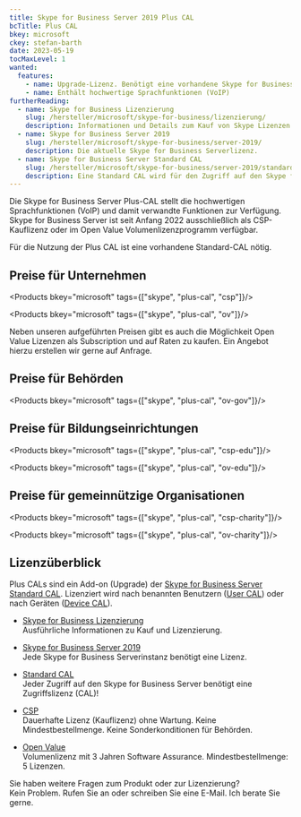 ```yaml
---
title: Skype for Business Server 2019 Plus CAL
bcTitle: Plus CAL
bkey: microsoft
ckey: stefan-barth
date: 2023-05-19
tocMaxLevel: 1
wanted:
  features:
    - name: Upgrade-Lizenz. Benötigt eine vorhandene Skype for Business Server Standard CAL
    - name: Enthält hochwertige Sprachfunktionen (VoIP)
furtherReading:
  - name: Skype for Business Lizenzierung
    slug: /hersteller/microsoft/skype-for-business/lizenzierung/
    description: Informationen und Details zum Kauf von Skype Lizenzen.
  - name: Skype for Business Server 2019
    slug: /hersteller/microsoft/skype-for-business/server-2019/
    description: Die aktuelle Skype for Business Serverlizenz.
  - name: Skype for Business Server Standard CAL
    slug: /hersteller/microsoft/skype-for-business/server-2019/standard-cal/
    description: Eine Standard CAL wird für den Zugriff auf den Skype for Business Server benötigt.
---
```




<Intro>

Die Skype for Business Server Plus-CAL stellt die hochwertigen Sprachfunktionen (VoIP) und damit verwandte Funktionen zur Verfügung.
Skype for Business Server ist seit Anfang 2022 ausschließlich als CSP-Kauflizenz oder im Open Value Volumenlizenzprogramm verfügbar.

Für die Nutzung der Plus CAL ist eine vorhandene Standard-CAL nötig.


</Intro>

<TOC />



## Preise für Unternehmen

<Products bkey="microsoft" tags={["skype", "plus-cal", "csp"]}/>

<Products bkey="microsoft" tags={["skype", "plus-cal", "ov"]}/>


<Info>

 Neben unseren aufgeführten Preisen gibt es auch die Möglichkeit Open Value Lizenzen als Subscription und auf Raten zu kaufen. Ein Angebot hierzu erstellen wir gerne auf Anfrage.

</Info>


## Preise für Behörden

<Products bkey="microsoft" tags={["skype", "plus-cal", "ov-gov"]}/>


## Preise für Bildungseinrichtungen

<Products bkey="microsoft" tags={["skype", "plus-cal", "csp-edu"]}/>

<Products bkey="microsoft" tags={["skype", "plus-cal", "ov-edu"]}/>


## Preise für gemeinnützige Organisationen

<Products bkey="microsoft" tags={["skype", "plus-cal", "csp-charity"]}/>

<Products bkey="microsoft" tags={["skype", "plus-cal", "ov-charity"]}/>


## Lizenzüberblick

Plus CALs sind ein Add-on (Upgrade) der [Skype for Business Server Standard CAL](/hersteller/microsoft/skype-for-business/server-2019/standard-cal/). Lizenziert wird nach benannten Benutzern ([User CAL](/glossar/user-cal-microsoft/)) oder nach Geräten ([Device CAL](/glossar/device-cal-microsoft/)).


<ArrowList>

- [Skype for Business Lizenzierung](/hersteller/microsoft/skype-for-business/lizenzierung/)<br />
  Ausführliche Informationen zu Kauf und Lizenzierung.

- [Skype for Business Server 2019](/hersteller/microsoft/skype-for-business/server-2019/)<br />
  Jede Skype for Business Serverinstanz benötigt eine Lizenz.

- [Standard CAL](/hersteller/microsoft/skype-for-business/server-2019/standard-cal/)<br />
  Jeder Zugriff auf den Skype for Business Server benötigt eine Zugriffslizenz (CAL)!

- [CSP](/hersteller/microsoft/csp/)<br />
  Dauerhafte Lizenz (Kauflizenz) ohne Wartung. Keine Mindestbestellmenge. Keine Sonderkonditionen für Behörden.

- [Open Value](/hersteller/microsoft/open-value/)<br />
  Volumenlizenz mit 3 Jahren Software Assurance. Mindestbestellmenge: 5 Lizenzen.

</ArrowList>


<GetInTouch theme="light">

Sie haben weitere Fragen zum Produkt oder zur Lizenzierung?<br />
Kein Problem. Rufen Sie an oder schreiben Sie eine E-Mail. Ich berate Sie gerne.

</GetInTouch>
